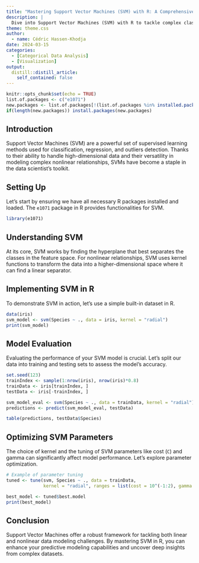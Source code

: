 ```yaml
---
title: "Mastering Support Vector Machines (SVM) with R: A Comprehensive Guide"
description: |
  Dive into Support Vector Machines (SVM) with R to tackle complex classification and regression challenges. This comprehensive guide introduces you to the fundamentals of SVM, details their implementation in R, and explores advanced techniques to optimize your models. With practical examples, learn how to leverage SVM for accurate and robust predictions in your data science projects.
theme: theme.css
author:
  - name: Cédric Hassen-Khodja
date: 2024-03-15
categories: 
  - [Categorical Data Analysis]
  - [Visualization]
output:
  distill::distill_article:
    self_contained: false
---
```



```r
knitr::opts_chunk$set(echo = TRUE)
list.of.packages <- c("e1071")
new.packages <- list.of.packages[!(list.of.packages %in% installed.packages()[,"Package"])]
if(length(new.packages)) install.packages(new.packages)
```

## Introduction

Support Vector Machines (SVM) are a powerful set of supervised learning methods used for classification, regression, and outliers detection. Thanks to their ability to handle high-dimensional data and their versatility in modeling complex nonlinear relationships, SVMs have become a staple in the data scientist's toolkit.

## Setting Up

Let's start by ensuring we have all necessary R packages installed and loaded. The `e1071` package in R provides functionalities for SVM.

```r
library(e1071)
```

## Understanding SVM

At its core, SVM works by finding the hyperplane that best separates the classes in the feature space. For nonlinear relationships, SVM uses kernel functions to transform the data into a higher-dimensional space where it can find a linear separator.

## Implementing SVM in R

To demonstrate SVM in action, let's use a simple built-in dataset in R.

```r
data(iris)
svm_model <- svm(Species ~ ., data = iris, kernel = "radial")
print(svm_model)
```

## Model Evaluation

Evaluating the performance of your SVM model is crucial. Let's split our data into training and testing sets to assess the model's accuracy.

```r
set.seed(123)
trainIndex <- sample(1:nrow(iris), nrow(iris)*0.8)
trainData <- iris[trainIndex, ]
testData <- iris[-trainIndex, ]

svm_model_eval <- svm(Species ~ ., data = trainData, kernel = "radial")
predictions <- predict(svm_model_eval, testData)

table(predictions, testData$Species)
```
## Optimizing SVM Parameters

The choice of kernel and the tuning of SVM parameters like cost (`C`) and gamma can significantly affect model performance. Let's explore parameter optimization.

```r
# Example of parameter tuning
tuned <- tune(svm, Species ~ ., data = trainData, 
              kernel = "radial", ranges = list(cost = 10^(-1:2), gamma = 10^(-1:2)))

best_model <- tuned$best.model
print(best_model)
```
## Conclusion

Support Vector Machines offer a robust framework for tackling both linear and nonlinear data modeling challenges. By mastering SVM in R, you can enhance your predictive modeling capabilities and uncover deep insights from complex datasets.